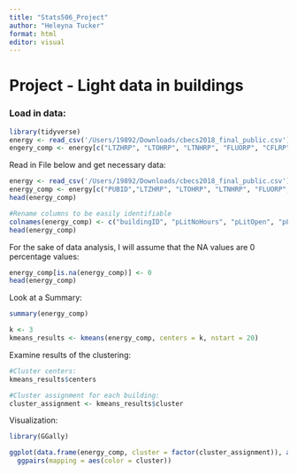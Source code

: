 ```yaml
---
title: "Stats506_Project"
author: "Heleyna Tucker"
format: html
editor: visual
---
```


# Project - Light data in buildings

### Load in data:

```r
library(tidyverse)
energy <- read_csv('/Users/19892/Downloads/cbecs2018_final_public.csv')
engery_comp <- energy[c("LTZHRP", "LTOHRP", "LTNHRP", "FLUORP", "CFLRP", "BULBP", "HALOP", "HIDP", "LEDP", "LEDP", "OTLTP"),]
```

Read in File below and get necessary data:

```r
energy <- read_csv('/Users/19892/Downloads/cbecs2018_final_public.csv')
energy_comp <- energy[c("PUBID","LTZHRP", "LTOHRP", "LTNHRP", "FLUORP", "CFLRP", "BULBP", "HALOP", "HIDP", "LEDP", "OTLTP")]
head(energy_comp)
```

```r
#Rename columns to be easily identifiable
colnames(energy_comp) <- c("buildingID", "pLitNoHours", "pLitOpen", "pLitOffHours", "pFluor", "pCompFluor", "pIncandes", "pHalogen", "pHID", "pLED", "pOther")
head(energy_comp)
```

For the sake of data analysis, I will assume that the NA values are 0 percentage values:

```r
energy_comp[is.na(energy_comp)] <- 0
head(energy_comp)
```

Look at a Summary:

```r
summary(energy_comp)
```

```r
k <- 3
kmeans_results <- kmeans(energy_comp, centers = k, nstart = 20)
```

Examine results of the clustering:

```r
#Cluster centers:
kmeans_results$centers

#Cluster assignment for each building:
cluster_assignment <- kmeans_results$cluster
```

Visualization:

```r
library(GGally)

ggplot(data.frame(energy_comp, cluster = factor(cluster_assignment)), aes(color = cluster)) +
  ggpairs(mapping = aes(color = cluster))
```
